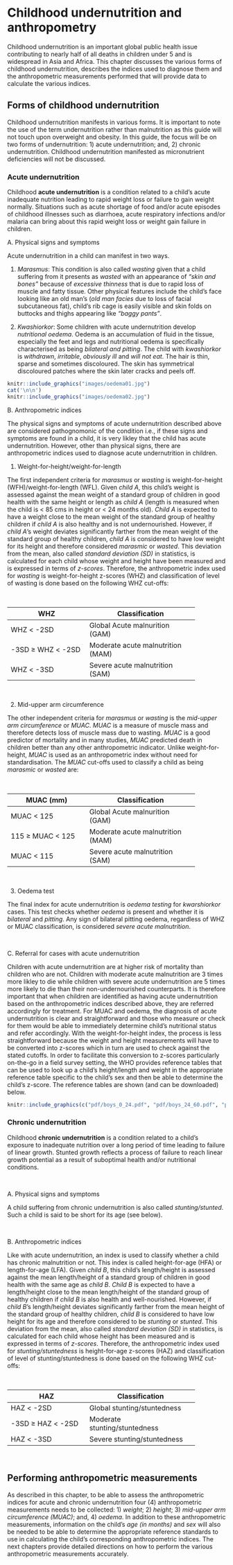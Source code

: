 # Childhood undernutrition and anthropometry {#anthro}

Childhood undernutrition is an important global public health issue contributing to nearly half of all deaths in children under 5 and is widespread in Asia and Africa. This chapter discusses the various forms of childhood undernutrition, describes the indices used to diagnose them and the anthropometric measurements performed that will provide data to calculate the various indices.

## Forms of childhood undernutrition
Childhood undernutrition manifests in various forms. It is important to note the use of the term undernutrition rather than malnutrition as this guide will not touch upon overweight and obesity. In this guide, the focus will be on two forms of undernutrition: 1) acute undernutrition; and, 2) chronic undernutrition. Childhood undernutrition manifested as micronutrient deficiencies will not be discussed.

### Acute undernutrition
Childhood **acute undernutrition** is a condition related to a child's acute inadequate nutrition leading to rapid weight loss or failure to gain weight normally. Situations such as acute shortage of food and/or acute episodes of childhood illnesses such as diarrhoea, acute respiratory infections and/or malaria can bring about this rapid weight loss or weight gain failure in children.

\newpage

A. Physical signs and symptoms

Acute undernutrition in a child can manifest in two ways.

1. *Marasmus*: This condition is also called *wasting* given that a child suffering from it presents as _wasted_ with an appearance of _"skin and bones"_ because of _excessive thinness_ that is due to rapid loss of muscle and fatty tissue. Other physical features include the child's face looking like an old man's (_old man facies_ due to loss of facial subcutaneous fat), child's rib cage is easily visible and skin folds on buttocks and thighs appearing like _"baggy pants"_.

2. *Kwashiorkor*: Some children with acute undernutrition develop *nutritional oedema*. Oedema is an accumulation of fluid in the tissue, especially the feet and legs and nutritional oedema is specifically characterised as being _bilateral and pitting_. The child with *kwashiorkor* is _withdrawn_, _irritable_, _obviously ill_ and _will not eat_. The hair is thin, sparse and sometimes discoloured. The skin has symmetrical discoloured patches where the skin later cracks and peels off.

```r
knitr::include_graphics("images/oedema01.jpg")
cat('\n\n')
knitr::include_graphics("images/oedema02.jpg")
```

B. Anthropometric indices

The physical signs and symptoms of acute undernutrition described above are considered pathognomonic of the condition i.e., if these signs and symptoms are found in a child, it is very likley that the child has acute undernutrition. However, other than physical signs, there are anthropometric indices used to diagnose acute undernutrition in children.

1. Weight-for-height/weight-for-length

The first independent criteria for *marasmus* or *wasting* is weight-for-height (WFH)/weight-for-length (WFL). Given *child A*, this child's weight is assessed against the mean weight of a standard group of children in good health with the same height or length as *child A* (length is measured when the child is < 85 cms in height or < 24 months old). *Child A* is expected to have a weight close to the mean weight of the standard group of healthy children if *child A* is also healthy and is not undernourished. However, if *child A*'s weight deviates significantly farther from the mean weight of the standard group of healthy children, *child A* is considered to have low weight for its height and therefore considered *marasmic* or *wasted*. This deviation from the mean, also called *standard deviation (SD)* in statistics, is calculated for each child whose weight and height have been measured and is expressed in terms of *z-scores*. Therefore, the anthropometric index used for *wasting* is weight-for-height z-scores (WHZ) and classification of level of wasting is done based on the following WHZ cut-offs:

&nbsp;

+-------------------------+-----------------------------------+
| **WHZ**                 | **Classification**                |
+=========================+===================================+
| WHZ < -2SD              | Global Acute malnurition (GAM)    |
+-------------------------+-----------------------------------+
| -3SD $\geq$ WHZ < -2SD  | Moderate acute malnutrition (MAM) |
+-------------------------+-----------------------------------+
| WHZ < -3SD              | Severe acute malnutrition (SAM)   |
+-------------------------+-----------------------------------+

&nbsp;

2. Mid-upper arm circumference

The other independent criteria for *marasmus* or *wasting* is the *mid-upper arm circumference* or *MUAC*. *MUAC* is a measure of muscle mass and therefore detects loss of muscle mass due to wasting. *MUAC* is a good predictor of mortality and in many studies, *MUAC* predicted death in children better than any other anthropometric indicator. Unlike weight-for-height, *MUAC* is used as an anthropometric index without need for standardisation. The *MUAC* cut-offs used to classify a child as being *marasmic* or *wasted* are:

&nbsp;

+-------------------------+-----------------------------------+
| **MUAC (mm)**           | **Classification**                |
+=========================+===================================+
| MUAC < 125              | Global Acute malnurition (GAM)    |
+-------------------------+-----------------------------------+
| 115 $\geq$ MUAC < 125   | Moderate acute malnutrition (MAM) |
+-------------------------+-----------------------------------+
| MUAC < 115              | Severe acute malnutrition (SAM)   |
+-------------------------+-----------------------------------+

&nbsp;

3. Oedema test

The final index for acute undernutrition is *oedema testing* for *kwarshiorkor* cases. This test checks whether _oedema_ is present and whether it is _bilateral_ and _pitting_. Any sign of bilateral pitting oedema, regardless of WHZ or MUAC classification, is considered *severe acute malnutrition*.

&nbsp;

C. Referral for cases with acute undernutrition

Children with acute undernutrition are at higher risk of mortality than children who are not. Children with moderate acute malnutrition are 3 times more likley to die while children with severe acute undernutrition are 5 times more likely to die than their non-undernourished counterparts. It is therefore important that when children are identified as having acute undernutrition based on the anthropometric indices described above, they are referred accordingly for treatment. For MUAC and oedema, the diagnosis of acute undernutrition is clear and straightforward and those who measure or check for them would be able to immediately determine child's nutritional status and refer accordingly. With the weight-for-height index, the process is less straightforward because the weight and height measurements will have to be converted into z-scores which in turn are used to check against the stated cutoffs. In order to facilitate this conversion to z-scores particularly on-the-go in a field survey setting, the WHO provides reference tables that can be used to look up a child's height/length and weight in the appropriate reference table specific to the child's sex and then be able to determine the child's z-score. The reference tables are shown (and can be downloaded) below.

```r
knitr::include_graphics(c("pdf/boys_0_24.pdf", "pdf/boys_24_60.pdf", "pdf/girls_0_24.pdf", "pdf/girls_24_60.pdf"))
```

### Chronic undernutrition
Childhood **chronic undernutrition** is a condition related to a child's exposure to inadequate nutrition over a long period of time leading to failure of linear growth. Stunted growth reflects a process of failure to reach linear growth potential as a result of suboptimal health and/or nutritional conditions.

&nbsp;

A. Physical signs and symptoms

A child suffering from chronic undernutrition is also called *stunting/stunted*. Such a child is said to be short for its age (see below).

&nbsp;

B. Anthropometric indices

Like with acute undernutrition, an index is used to classify whether a child has chronic malnutrition or not. This index is called height-for-age (HFA) or length-for-age (LFA). Given *child B*, this child's length/height is assessed against the mean length/height of a standard group of children in good health with the same age as *child B*. *Child B* is expected to have a length/height close to the mean length/height of the standard group of healthy children if *child B* is also health and well-nourished. However, if *child B*'s length/height deviates significantly farther from the mean height of the standard group of healthy children, *child B* is considered to have low height for its age and therefore considered to be *stunting* or *stunted*. This deviation from the mean, also called *standard deviation (SD)* in statistics, is calculated for each child whose height has been measured and is expressed in terms of *z-scores*. Therefore, the anthropometric index used for *stunting/stuntedness* is height-for-age z-scores (HAZ) and classification of level of stunting/stuntedness is done based on the following WHZ cut-offs:

&nbsp;

+-------------------------+-----------------------------------+
| **HAZ**                 | **Classification**                |
+=========================+===================================+
| HAZ < -2SD              | Global stunting/stuntedness       |
+-------------------------+-----------------------------------+
| -3SD $\geq$ HAZ < -2SD  | Moderate stunting/stuntedness     |
+-------------------------+-----------------------------------+
| HAZ < -3SD              | Severe stunting/stuntedness       |
+-------------------------+-----------------------------------+

&nbsp;

## Performing anthropometric measurements

As described in this chapter, to be able to assess the anthropometric indices for acute and chronic undernutrition four (4) anthropometric measurements needs to be collected: 1) *weight*; 2) *height*; 3) *mid-upper arm circumference (MUAC)*; and, 4) *oedema*. In addition to these anthropometric measurements, information on the child's *age (in months)* and *sex* will also be needed to be able to determine the appropriate reference standards to use in calculating the child's corresponding anthropometric indices. The next chapters provide detailed directions on how to perform the various anthropometric measurements accurately.

